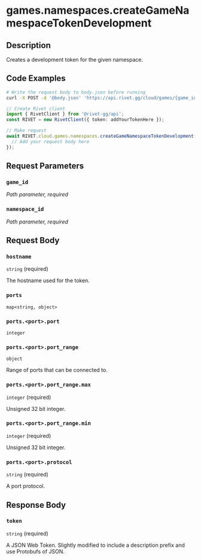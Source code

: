 

# games.namespaces.createGameNamespaceTokenDevelopment

## Description

Creates a development token for the given namespace.


## Code Examples

<CodeGroup title='Request' tag='POST' label='https://api.rivet.gg/cloud/games/{game_id}/namespaces/{namespace_id}/tokens/development'>

```bash {{ "title": "cURL" }}
# Write the request body to body.json before running
curl -X POST -d '@body.json' 'https://api.rivet.gg/cloud/games/{game_id}/namespaces/{namespace_id}/tokens/development'
```

```ts
// Create Rivet client
import { RivetClient } from '@rivet-gg/api';
const RIVET = new RivetClient({ token: addYourTokenHere });

// Make request
await RIVET.cloud.games.namespaces.createGameNamespaceTokenDevelopment({
  // Add your request body here
});
```

</CodeGroup>


## Request Parameters


### `game_id`

_Path parameter, required_





### `namespace_id`

_Path parameter, required_





## Request Body

### `hostname`

`string` (required)

The hostname used for the token.

### `ports`

`map<string, object>`

### `ports.<port>.port`

`integer`

### `ports.<port>.port_range`

`object`

Range of ports that can be connected to.

### `ports.<port>.port_range.max`

`integer` (required)

Unsigned 32 bit integer.

### `ports.<port>.port_range.min`

`integer` (required)

Unsigned 32 bit integer.

### `ports.<port>.protocol`

`string` (required)

A port protocol.




## Response Body

### `token`

`string` (required)

A JSON Web Token.
Slightly modified to include a description prefix and use Protobufs of
JSON.



